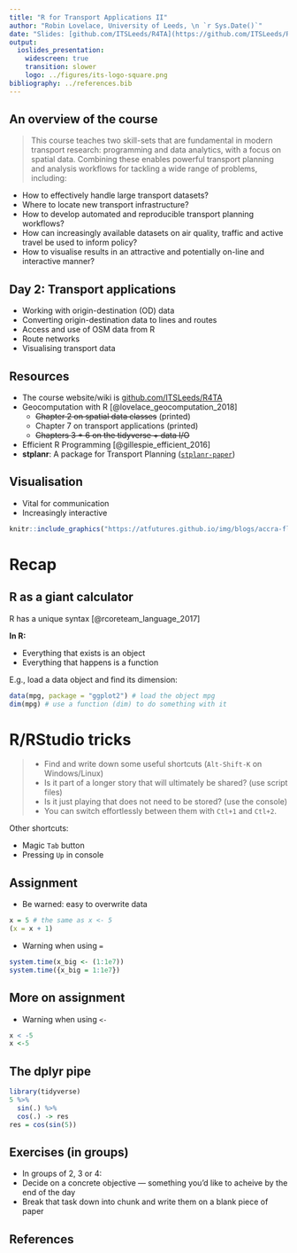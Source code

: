 ```yaml
---
title: "R for Transport Applications II"
author: "Robin Lovelace, University of Leeds, \n `r Sys.Date()`"
date: "Slides: [github.com/ITSLeeds/R4TA](https://github.com/ITSLeeds/R4TA)"
output:
  ioslides_presentation:
    widescreen: true
    transition: slower
    logo: ../figures/its-logo-square.png
bibliography: ../references.bib
---
```


## An overview of the course

> This course teaches two skill-sets that are fundamental in modern transport research: programming and data analytics, with a focus on spatial data. Combining these enables powerful transport planning and analysis workflows for tackling a wide range of problems, including:

- How to effectively handle large transport datasets?
- Where to locate new transport infrastructure?
- How to develop automated and reproducible transport planning workflows?
- How can increasingly available datasets on air quality, traffic and active travel be used to inform policy?
- How to visualise results in an attractive and potentially on-line and interactive manner?

## Day 2: Transport applications

- Working with origin-destination (OD) data
- Converting origin-destination data to lines and routes
- Access and use of OSM data from R
- Route networks
- Visualising transport data

## Resources

- The course website/wiki is [github.com/ITSLeeds/R4TA](https://github.com/ITSLeeds/R4TA)
- Geocomputation with R [@lovelace_geocomputation_2018]
    - ~~Chapter 2 on spatial data classes~~ (printed)
    - Chapter 7 on transport applications (printed)
    - ~~Chapters 3 + 6 on the tidyverse + data I/O~~

- Efficient R Programming [@gillespie_efficient_2016]
- **stplanr**: A package for Transport Planning ([`stplanr-paper`](https://cran.r-project.org/web/packages/stplanr/vignettes/stplanr-paper.html))

## Visualisation

- Vital for communication
- Increasingly interactive

```r
knitr::include_graphics("https://atfutures.github.io/img/blogs/accra-flows.jpg")
```

# Recap

## R as a giant calculator

R has a unique syntax [@rcoreteam_language_2017]

**In R:**

- Everything that exists is an object
- Everything that happens is a function

E.g., load a data object and find its dimension:

```r
data(mpg, package = "ggplot2") # load the object mpg
dim(mpg) # use a function (dim) to do something with it
```


# R/RStudio tricks

> - Find and write down some useful shortcuts (`Alt-Shift-K` on Windows/Linux)
> - Is it part of a longer story that will ultimately be shared? (use script files)
> - Is it just playing that does not need to be stored? (use the console)
> - You can switch effortlessly between them with `Ctl+1` and `Ctl+2`.

Other shortcuts:

- Magic `Tab` button
- Pressing `Up` in console

## Assignment

- Be warned: easy to overwrite data

```r
x = 5 # the same as x <- 5
(x = x + 1)
```

- Warning when using `=`

```r
system.time(x_big <- (1:1e7))
system.time({x_big = 1:1e7}) 
```

## More on assignment

- Warning when using `<-`

```r
x < -5
x <-5
```

## The dplyr pipe

```r
library(tidyverse)
5 %>% 
  sin(.) %>% 
  cos(.) -> res
res = cos(sin(5))
```

## Exercises (in groups)

- In groups of 2, 3 or 4: 
- Decide on a concrete objective --- something you'd like to acheive by the end of the day
- Break that task down into chunk and write them on a blank piece of paper

## References
